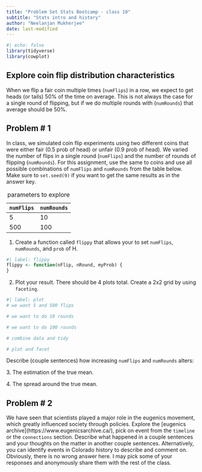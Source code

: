 ```yaml
---
title: "Problem Set Stats Bootcamp - class 10"
subtitle: "Stats intro and history"
author: "Neelanjan Mukherjee"
date: last-modified
---
```


```r
#| echo: false
library(tidyverse)
library(cowplot)
```

## Explore coin flip distribution characteristics

When we flip a fair coin multiple times (`numFlips`) in a row, we expect to get heads (or tails) 50% of the time on average. This is not always the case for a single round of flipping, but if we do multiple rounds with (`numRounds`) that average should be 50%.

## Problem \# 1

In class, we simulated coin flip experiments using two different coins that were either fair (0.5 prob of head) or unfair (0.9 prob of head). We varied the number of flips in a single round (`numFlips`) and the number of rounds of flipping (`numRounds`). For this assignment, use the same to coins and use all possible combinations of `numFlips` and `numRounds` from the table below. Make sure to `set.seed(9)` if you want to get the same results as in the answer key.

| `numFlips` | `numRounds` |
|------------|-------------|
| 5          | 10          |
| 500        | 100         |

: parameters to explore

1.  Create a function called `flippy` that allows your to set `numFlips`, `numRounds`, and `prob` of H.

```r
#| label: flippy
flippy <- function(nFlip, nRound, myProb) {
}
```

2.  Plot your result. There should be 4 plots total. Create a 2x2 grid by using `faceting`.

```r
#| label: plot
# we want 5 and 500 flips

# we want to do 10 rounds

# we want to do 100 rounds

# combine data and tidy

# plot and facet
```

Describe (couple sentences) how increasing `numFlips` and `numRounds` alters:

3\. The estimation of the true mean.

4\. The spread around the true mean.

## Problem \# 2

We have seen that scientists played a major role in the eugenics movement, which greatly influenced society through policies. Explore the \[eugenics archive\](https://www.eugenicsarchive.ca/), pick on event from the `timeline` or the `connections` section. Describe what happened in a couple sentences and your thoughts on the matter in another couple sentences. Alternatively, you can identify events in Colorado history to describe and comment on. Obviously, there is no wrong answer here. I may pick some of your responses and anonymously share them with the rest of the class.

